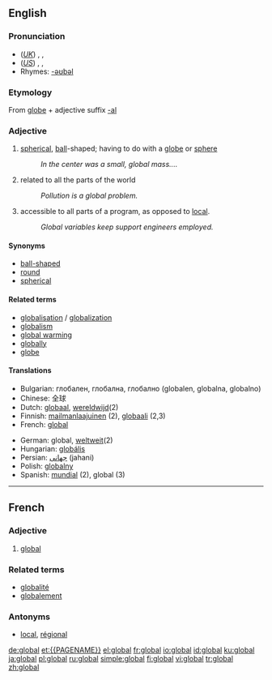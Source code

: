 {{wikipedia}}
==English==

===Pronunciation===
*(''[[Received Pronunciation|UK]]'') {{AHD|glō'bəl}}, {{IPA|/ˈgləʊbəl/}}, {{SAMPA|/"gl@Ub@l/}}
*(''[[General American|US]]'') {{AHD|glō'bəl}}, {{IPA|/ˈgloʊbəl/}}, {{SAMPA|/"gloUb@l/}}
*Rhymes: [[Rhymes:English:-əʊbəl|-əʊbəl]]

===Etymology===
From [[globe]] + adjective suffix [[-al]]

===Adjective===
{{en-adj}}

# [[spherical]], [[ball]]-shaped; having to do with a [[globe]] or [[sphere]]
#: ''In the center was a small, global mass....''
# related to all the parts of the world
#: ''Pollution is a global problem.''
# {{computing}} accessible to all parts of a program, as opposed to [[local]].
#: ''Global variables keep support engineers employed.''

====Synonyms====
*[[ball-shaped]]
*[[round]]
*[[spherical]]

====Related terms====
*[[globalisation]] / [[globalization]]
*[[globalism]]
*[[global warming]]
*[[globally]]
*[[globe]]

====Translations====
{{top}}
*Bulgarian: глобален, глобална, глобално (globalen, globalna, globalno)
*Chinese: 全球
*Dutch: [[globaal]], [[wereldwijd]](2)
*Finnish: [[mailmanlaajuinen]] (2), [[globaali]] (2,3)
*French: [[#French|global]]
{{mid}}
*German: global, [[weltweit]](2)
*Hungarian: [[globális]]
*Persian: [[جهانی]] (jahani)
*Polish: [[globalny]] {{m}}
*Spanish: [[mundial]] (2), global (3)
{{bottom}}

----

==French==

===Adjective===
{{fr-adj|pm=globaux}}

# [[global]]

===Related terms===
*[[globalité]]
*[[globalement]]

===Antonyms===
*[[local]], [[régional]]

[[de:global]]
[[et:{{PAGENAME}}]]
[[el:global]]
[[fr:global]]
[[io:global]]
[[id:global]]
[[ku:global]]
[[ja:global]]
[[pl:global]]
[[ru:global]]
[[simple:global]]
[[fi:global]]
[[vi:global]]
[[tr:global]]
[[zh:global]]